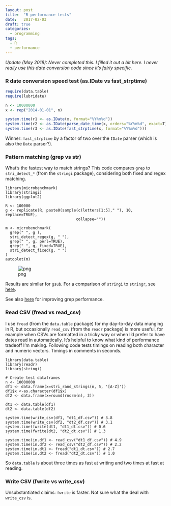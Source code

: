 ```yaml
---
layout: post
title:  "R performance tests"
date:   2017-02-03
draft: true
categories:
  - programming
tags:
  - R
  - performance
---
```


_Update (May 2018): Never completed this. I filled it out a bit here. I never really use this date conversion code since it's fairly specific._

### R date conversion speed test (as.IDate vs fast_strptime)

```r
require(data.table)
require(lubridate)

n <- 10000000
x <- rep("2014-01-01", n)

system.time(r1 <- as.IDate(x, format="%Y%m%d"))
system.time(r2 <- as.IDate(parse_date_time(x, orders="%Y%m%d", exact=T)))
system.time(r3 <- as.IDate(fast_strptime(x, format="%Y%m%d")))
```

Winner: `fast_strptime` by a factor of two over the `IDate` parser (which is also the `Date` parser?).

### Pattern matching (grep vs str)
What's the fastest way to match strings? This code compares `grep` to `stri_detect_*` (from the `stringi` package), considering both fixed and regex matching.
```
library(microbenchmark)
library(stringi)
library(ggplot2)

R <- 100000
g <- replicate(R, paste0(sample(c(letters[1:5]," "), 10, replace=TRUE),
                               collapse=""))

m <- microbenchmark(
  grep(" ", g ),
  stri_detect_regex(g, " "),
  grep(" ", g, perl=TRUE),
  grep(" ", g, fixed=TRUE),
  stri_detect_fixed(g, " ")
)
autoplot(m)
```

![png](/assets/img/pattern_matching_benchmark.png)

Results are similar for `gsub`. For a comparison of `stringi` to `stringr`, see [here](https://rud.is/b/2017/02/06/strung-out-on-string-ops-a-brief-comparison-of-stringi-and-stringr/).

See also [here](https://stackoverflow.com/questions/19458724/how-do-i-speed-up-text-searches-in-r) for improving grep performance.

### Read CSV (fread vs read_csv)
I use `fread` (from the `data.table` package) for my day-to-day data munging in R, but occasionally `read_csv` (from the `readr` package) is more useful, for example when CSVs are formatted in a tricky way or when I'd prefer to have dates read in automatically. It's helpful to know what kind of performance tradeoff I'm making. Following code tests timings on reading both character and numeric vectors. Timings in comments in seconds.

```
library(data.table)
library(readr)
library(stringi)

# Create test dataframes
n <- 10000000
df1 <- data.frame(x=stri_rand_strings(n, 5, '[A-Z]'))
df1$x <-as.character(df1$x)
df2 <- data.frame(x=round(rnorm(n), 3))

dt1 <- data.table(df1)
dt2 <- data.table(df2)

system.time(write_csv(df1, "dt1_df.csv")) # 3.8
system.time(write_csv(df2, "dt2_df.csv")) # 3.1
system.time(fwrite(dt1, "dt1_dt.csv")) # 0.6
system.time(fwrite(dt2, "dt2_dt.csv")) # 1.3

system.time(in.df1 <- read_csv("dt1_df.csv")) # 4.9
system.time(in.df2 <- read_csv("dt2_df.csv")) # 2.2
system.time(in.dt1 <- fread("dt1_dt.csv")) # 2.7
system.time(in.dt2 <- fread("dt2_dt.csv")) # 1.0
```
So `data.table` is about three times as fast at writing and two times at fast at reading.

### Write CSV (fwrite vs write_csv)
Unsubstantiated claims: `fwrite` is faster. Not sure what the deal with `write_csv` is.
